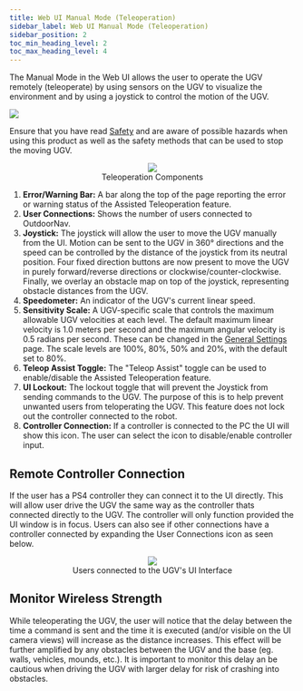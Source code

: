 ```yaml
---
title: Web UI Manual Mode (Teleoperation)
sidebar_label: Web UI Manual Mode (Teleoperation)
sidebar_position: 2
toc_min_heading_level: 2
toc_max_heading_level: 4
---
```


The Manual Mode in the Web UI allows the user to operate the UGV
remotely (teleoperate) by using sensors on the UGV to visualize the
environment and by using a joystick to control the motion of the UGV.

![](/img/outdoornav_images/teleop_danger.png)

Ensure that you have read [Safety](../safety.mdx) and are
aware of possible hazards when using this product as well as the safety
methods that can be used to stop the moving UGV.

<center>
  <figure>
    <img src="/img/outdoornav_images/ui_manual_mode_page_0_14_0.png" />
    <figcaption>Teleoperation Components</figcaption>
  </figure>
</center>

1.  **Error/Warning Bar:** A bar along the top of the page reporting
    the error or warning status of the Assisted Teleoperation feature.
2.  **User Connections:** Shows the number of users connected to OutdoorNav.
3.  **Joystick:** The joystick will allow the user to move the UGV
    manually from the UI. Motion can be sent to the UGV in 360°
    directions and the speed can be controlled by the distance of the
    joystick from its neutral position. Four fixed direction buttons are
    now present to move the UGV in purely forward/reverse directions or
    clockwise/counter-clockwise. Finally, we overlay an obstacle map
    on top of the joystick, representing obstacle distances from the
    UGV.
4.  **Speedometer:** An indicator of the UGV's current linear speed.
5.  **Sensitivity Scale:** A UGV-specific scale that controls the
    maximum allowable UGV velocities at each level. The default maximum
    linear velocity is 1.0 meters per second and the maximum angular
    velocity is 0.5 radians per second. These can be changed in the
    [General Settings](./ui_overview.mdx#config-general-settings) page.
    The scale levels are 100%, 80%, 50% and 20%, with the default set
    to 80%.
6.  **Teleop Assist Toggle:** The "Teleop Assist" toggle can be used to
    enable/disable the Assisted Teleoperation feature.
7.  **UI Lockout:** The lockout toggle that will prevent the Joystick from 
    sending commands to the UGV. The purpose of this is to help prevent 
    unwanted users from teloperating the UGV.  This feature
    does not lock out the controller connected to the robot.
8.  **Controller Connection:** If a controller is connected to the PC the UI 
    will show this icon. The user can select the icon to disable/enable 
    controller input.

## Remote Controller Connection

If the user has a PS4 controller they can connect it to the UI directly. This 
will allow user drive the UGV the same way as the controller thats connected 
directly to the UGV.  The controller will only function provided the UI window 
is in focus.  Users can also see if other connections have a controller connected
by expanding the User Connections icon as seen below.

<center>
  <figure>
    <img src="/img/outdoornav_images/user_connections_expanded.png" />
    <figcaption>Users connected to the UGV's UI Interface</figcaption>
  </figure>
</center>

## Monitor Wireless Strength

While teleoperating the UGV, the user will notice that the delay between
the time a command is sent and the time it is executed (and/or visible
on the UI camera views) will increase as the distance increases. This
effect will be further amplified by any obstacles between the UGV and
the base (eg. walls, vehicles, mounds, etc.). It is important to monitor
this delay an be cautious when driving the UGV with larger delay for
risk of crashing into obstacles.
